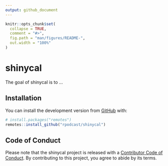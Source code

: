 ```yaml
---
output: github_document
---
```


<!-- README.md is generated from README.Rmd. Please edit that file -->

```r
knitr::opts_chunk$set(
  collapse = TRUE,
  comment = "#>",
  fig.path = "man/figures/README-",
  out.width = "100%"
)
```

# shinycal

<!-- badges: start -->
<!-- badges: end -->

The goal of shinycal is to ...

## Installation

You can install the development version from [GitHub](https://github.com/) with:

``` r
# install.packages("remotes")
remotes::install_github("rpodcast/shinycal")
```

## Code of Conduct
  
Please note that the shinycal project is released with a [Contributor Code of Conduct](https://contributor-covenant.org/version/2/0/CODE_OF_CONDUCT.html). By contributing to this project, you agree to abide by its terms.